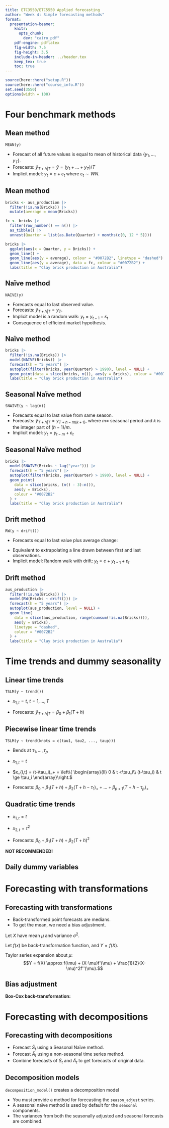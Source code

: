 ```yaml
---
title: ETC3550/ETC5550 Applied forecasting
author: "Week 4: Simple forecasting methods"
format:
  presentation-beamer:
    knitr:
      opts_chunk:
        dev: "cairo_pdf"
    pdf-engine: pdflatex
    fig-width: 7.5
    fig-height: 3.5
    include-in-header: ../header.tex
    keep_tex: true
    toc: true
---
```


```r
source(here::here("setup.R"))
source(here::here("course_info.R"))
set.seed(3550)
options(width = 100)
```

# Four benchmark methods

## Mean method

`MEAN(y)` 

  * Forecast of all future values is equal to mean of historical data $\{y_1,\dots,y_T\}$.
  * Forecasts: $\hat{y}_{T+h|T} = \bar{y} = (y_1+\dots+y_T)/T$
  * Implicit model: $y_t = c + \varepsilon_t$ where $\varepsilon_t \sim WN$.

## Mean method

```r
bricks <- aus_production |>
  filter(!is.na(Bricks)) |>
  mutate(average = mean(Bricks))

fc <- bricks |>
  filter(row_number() == n()) |>
  as_tibble() |>
  unnest(Quarter = list(as.Date(Quarter) + months(c(0, 12 * 5))))

bricks |>
  ggplot(aes(x = Quarter, y = Bricks)) +
  geom_line() +
  geom_line(aes(y = average), colour = "#0072B2", linetype = "dashed") +
  geom_line(aes(y = average), data = fc, colour = "#0072B2") +
  labs(title = "Clay brick production in Australia")
```

\vspace*{10cm}

## Naïve method

`NAIVE(y)`

  * Forecasts equal to last observed value.
  * Forecasts: $\hat{y}_{T+h|T} =y_T$.
  * Implicit model is a random walk: $y_t = y_{t-1} + \varepsilon_t$
  * Consequence of efficient market hypothesis.

## Naïve method

```r
bricks |>
  filter(!is.na(Bricks)) |>
  model(NAIVE(Bricks)) |>
  forecast(h = "5 years") |>
  autoplot(filter(bricks, year(Quarter) > 1990), level = NULL) +
  geom_point(data = slice(bricks, n()), aes(y = Bricks), colour = "#0072B2") +
  labs(title = "Clay brick production in Australia")
```

\vspace*{10cm}

## Seasonal Naïve method

`SNAIVE(y ~ lag(m))`

  * Forecasts equal to last value from same season.
  * Forecasts: $\hat{y}_{T+h|T} =y_{T+h-m(k+1)}$, where $m=$ seasonal period and $k$ is the integer part of $(h-1)/m$.
  * Implicit model: $y_t = y_{t-m} + \varepsilon_t$

## Seasonal Naïve method

```r
bricks |>
  model(SNAIVE(Bricks ~ lag("year"))) |>
  forecast(h = "5 years") |>
  autoplot(filter(bricks, year(Quarter) > 1990), level = NULL) +
  geom_point(
    data = slice(bricks, (n() - 3):n()),
    aes(y = Bricks),
    colour = "#0072B2"
  ) +
  labs(title = "Clay brick production in Australia")
```

## Drift method

`RW(y ~ drift())`

 * Forecasts equal to last value plus average change:

  \vspace*{-1cm}
  \begin{align*}
    \hat{y}_{T+h|T} & =  y_{T} + \frac{h}{T-1}\sum_{t=2}^T (y_t-y_{t-1})\\
                    & = y_T + \frac{h}{T-1}(y_T -y_1).
  \end{align*}
 
  \vspace*{-0.6cm}

   * Equivalent to extrapolating a line drawn between first and last observations.
   * Implicit model: Random walk with drift: $y_t = c + y_{t-1} + \varepsilon_t$

## Drift method

```r
aus_production |>
  filter(!is.na(Bricks)) |>
  model(RW(Bricks ~ drift())) |>
  forecast(h = "5 years") |>
  autoplot(aus_production, level = NULL) +
  geom_line(
    data = slice(aus_production, range(cumsum(!is.na(Bricks)))),
    aes(y = Bricks),
    linetype = "dashed",
    colour = "#0072B2"
  ) +
  labs(title = "Clay brick production in Australia")
```

\vspace*{10cm}


# Time trends and dummy seasonality

## Linear time trends

\begin{block}{}
\centerline{$y_t = \beta_0 + \beta_1 x_{1,t} + \varepsilon_t$}
\end{block}

`TSLM(y ~ trend())`

  * $x_{1,t} = t$, \qquad $t = 1,\dots,T$

  * Forecasts: $\hat{y}_{T+h|T} = \beta_0 + \beta_1(T+h)$

## Piecewise linear time trends

\begin{block}{}
\centerline{$y_t = \beta_0 + \beta_1 x_{1,t} + \dots + \beta_k x_{k,t} + \varepsilon_t$}
\end{block}

`TSLM(y ~ trend(knots = c(tau1, tau2, ..., taup)))`

  * Bends at $\tau_1,\dots,\tau_p$

  * $x_{1,t} = t$

  * $x_{i,t} = (t-\tau_i)_+ = \left\{ 
    \begin{array}{ll}
      0 & t <\tau_i\\
      (t-\tau_i) & t \ge \tau_i
    \end{array}\right.$

  * Forecasts: $\beta_0 + \beta_1 (T+h) + \beta_{2}(T+h-\tau_1)_+ + \dots + \beta_{p+1} (T+h-\tau_p)_+$

## Quadratic time trends

\begin{block}{}
\centerline{$y_t = \beta_0 + \beta_1 x_{1,t} + \beta_2 x_{2,t} + \varepsilon_t$}
\end{block}

  * $x_{1,t} = t$

  * $x_{2,t} = t^2$

  * Forecasts: $\beta_0 + \beta_1 (T+h) + \beta_2 (T+h)^2$

**NOT RECOMMENDED!**

## Daily dummy variables

\begin{textblock}{7}(8,1.4)
\begin{block}{}\small\centering
\begin{tabular}{lrrrr}
\toprule
Day & d1 & d2 & d3 & d4 \\
\midrule
Monday     & 1  & 0  & 0  & 0 \\
Tuesday    & 0  & 1  & 0  & 0 \\
Wednesday  & 0  & 0  & 1  & 0 \\
Thursday   & 0  & 0  & 0  & 1 \\
Friday     & 0  & 0  & 0  & 0 \\
Monday     & 1  & 0  & 0  & 0 \\
Tuesday    & 0  & 1  & 0  & 0 \\
Wednesday  & 0  & 0  & 1  & 0 \\
Thursday   & 0  & 0  & 0  & 1 \\
Friday     & 0  & 0  & 0  & 0 \\
\bottomrule
\end{tabular}
\end{block}
\end{textblock}

\begin{textblock}{6}(0.4,1.5)
\texttt{TSLM(y\ \textasciitilde{}\ season())} 
\fontsize{13}{15}\sf
\begin{itemize}\tightlist
\item Using one dummy for each category gives too many dummy variables!
\item The coefficients of the dummies are relative to the omitted category
\item \texttt{season()} automatically generates the dummy variables for you.
\end{itemize}
\end{textblock}

# Forecasting with transformations

## Forecasting with transformations

  * Back-transformed point forecasts are medians.
  * To get the mean, we need a bias adjustment.

\pause

Let $X$ have mean $\mu$ and variance $\sigma^2$.

Let $f(x)$ be back-transformation function, and $Y=f(X)$.

Taylor series expansion about $\mu$:
$$Y = f(X) \approx f(\mu) + (X-\mu)f'(\mu) + \frac{1}{2}(X-\mu)^2f''(\mu).$$\pause\vspace*{-0.4cm}

\begin{alertblock}{}
\centerline{$\E[Y] = \E[f(X)] \approx f(\mu) + \frac12 \sigma^2 f''(\mu)$}
\end{alertblock}

## Bias adjustment
\fontsize{13}{14}\sf\vspace*{-0.2cm}

**Box-Cox back-transformation:**
\begin{align*}
y_t &= \left\{\begin{array}{ll}
        \exp(w_t)      & \quad \lambda = 0; \\
        (\lambda W_t+1)^{1/\lambda}  & \quad \lambda \ne 0.
\end{array}\right. \\
f(x) &= \begin{cases}
                        e^x & \quad\lambda=0;\\
 (\lambda x + 1)^{1/\lambda} & \quad\lambda\ne0.
 \end{cases}\\
f''(x) &= \begin{cases}
                        e^x & \quad\lambda=0;\\
 (1-\lambda)(\lambda x + 1)^{1/\lambda-2} & \quad\lambda\ne0.
 \end{cases}
\end{align*}\pause\vspace*{-0.3cm}
\begin{alertblock}{}
\centerline{$\E[Y] \approx \begin{cases}
                        e^\mu\left[1+\frac{\sigma^2}{2}\right] & \quad\lambda=0;\\
 (\lambda \mu + 1)^{1/\lambda}\left[1+\frac{\sigma^2(1-\lambda)}{2(\lambda\mu+1)^2}\right] & \quad\lambda\ne0.
 \end{cases}$}
\end{alertblock}

# Forecasting with decompositions

## Forecasting with decompositions

\begin{block}{}
$$y_t = \hat{S}_t + \hat{A}_t$$
\vspace*{-0.5cm}\begin{itemize}\tightlist
  \item $\hat{A}_t$ is seasonally adjusted component
  \item $\hat{S}_t$ is seasonal component.
\end{itemize}
\end{block}

  *  Forecast $\hat{S}_t$ using a Seasonal Naïve method.
  *  Forecast $\hat{A}_t$ using a non-seasonal time series method.
  *  Combine forecasts of $\hat{S}_t$ and $\hat{A}_t$ to get forecasts of original data.

## Decomposition models

`decomposition_model()` creates a decomposition model

 * You must provide a method for forecasting the `season_adjust` series.
 * A seasonal naïve method is used by default for the `seasonal` components.
 * The variances from both the seasonally adjusted and seasonal forecasts are combined.
